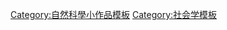 {{asbox
| image     = Vista Login Manager Cropped.svg
| pix       = 40
| subject   = 
| qualifier = 與[[社会学]]相關
| category  = 社会学小作品
| tempsort  = 
| name      = Template:Sociology-stub
}}<noinclude>

[[Category:自然科學小作品模板]]
[[Category:社会学模板]]

</noinclude>